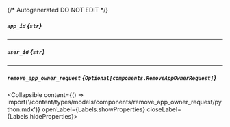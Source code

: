 {/* Autogenerated DO NOT EDIT  */}

##### `app_id` *{`str`}*

---
##### `user_id` *{`str`}*

---
##### `remove_app_owner_request` *{`Optional[components.RemoveAppOwnerRequest]`}*
<Collapsible content={() => import('/content/types/models/components/remove_app_owner_request/python.mdx')} openLabel={Labels.showProperties} closeLabel={Labels.hideProperties}>
</Collapsible>


